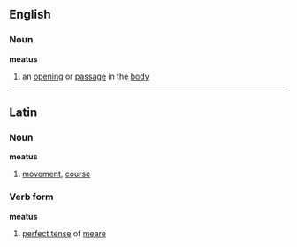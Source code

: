 ==English==
===Noun===
{{wikipedia}}
'''meatus'''
#{{anatomy}} an [[opening]] or [[passage]] in the [[body]]
----
==Latin==
===Noun===
'''meatus'''
# [[movement]], [[course]]
===Verb form===
'''meatus'''
# [[perfect tense]] of [[meare]]